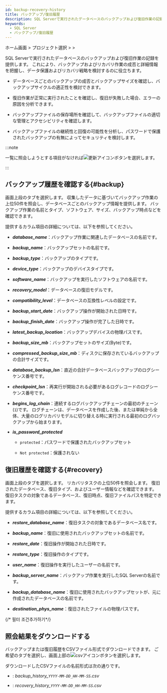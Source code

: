 ```yaml
---
id: backup-recovery-history
title: バックアップ/復旧履歴
description: SQL Serverで実行されたデータベースのバックアップおよび復旧作業の記録を提供します。
keywords:
  - SQL Server
  - バックアップ/復旧履歴
---
```


ホーム画面 &gt; プロジェクト選択 &gt; <Cmdname sid="side_reportStat" className="uitext" /> &gt; <Cmdname sid="side_dbBackupRecoveryHistory" className="uitext" />

SQL Serverで実行されたデータベースのバックアップおよび復旧作業の記録を提供します。 これにより、バックアップおよびリカバリ作業の成否と詳細情報を把握し、データ保護およびリカバリ戦略を検討するのに役立ちます。

- データベースごとのバックアップの成否とバックアップサイズを確認し、バックアップサイクルの適正性を検討できます。

- 復旧作業が正常に実行されたことを確認し、復旧が失敗した場合、エラーの原因を分析できます。

- バックアップファイルの保存場所を確認して、バックアップファイルの適切な管理とアクセシビリティを確認します。

- バックアップファイルの継続性と回復の可能性を分析し、パスワードで保護されたバックアップの有無によってセキュリティを検討します。

:::note

一覧に照会しようとする項目がなければ![更新アイコン](/img/ico-refresh.png)ボタンを選択します。

:::

## バックアップ履歴を確認する{#backup}

画面上段の<Cmdname sid="TTL08690" className="uitext" />タブを選択します。 収集したデータに基づいてバックアップ作業の上位50件を照会し、データベースごとのバックアップ情報を提供します。 バックアップ作業の名前とタイプ、ソフトウェア、サイズ、バックアップ時点などを確認できます。

<ImgLang img="db-backup-history-mssql.png" desc="バックアップ履歴" />

提供するカラム項目の詳細については、以下を参照してください。

- ***database_name***：バックアップ作業に関連したデータベースの名前です。

- ***backup_name***：バックアップセットの名前です。

- ***backup_type***：バックアップのタイプです。

- ***device_type***：バックアップのデバイスタイプです。

- ***software_name***：バックアップを実行したソフトウェアの名前です。

- ***recovery_model***：データベースの復旧モデルです。

- ***compatibility_level***：データベースの互換性レベルの設定です。

- ***backup_start_date***：バックアップ操作が開始された日時です。

- ***backup_finish_date***：バックアップ操作が完了した日時です。

- ***latest_backup_location***：バックアップデバイスの物理パスです。

- ***backup_size_mb***：バックアップセットのサイズ(Byte)です。

- ***compressed_backup_size_mb***：ディスクに保存されているバックアップの合計サイズです。

- ***database_backup_lsn***：直近の合計データベースバックアップのログシーケンス番号です。

- ***checkpoint_lsn***：再実行が開始される必要があるログレコードのログシーケンス番号です。

- ***begins_log_chain***：連続するログバックアップチェーンの最初のチェーン(`1`)です。 ログチェーンは、データベースを作成した後、または単純から全体、大量のログリカバリモデルに切り替える時に実行される最初のログバックアップから始まります。

- ***is_password_protected***

  - `protected`：パスワードで保護されたバックアップセット

  - `Not protected`：保護されない

## 復旧履歴を確認する{#recovery}

画面上段の<Cmdname sid="TTL08691" className="uitext" />タブを選択します。 リカバリタスクの上位50件を照会します。 復旧されたデータベース、復旧タイプ、およびユーザー情報などを確認できます。 復旧タスクの対象であるデータベース、復旧時点、復旧ファイルパスを特定できます。

<ImgLang img="db-recovery-history-mssql.png" desc="回復履歴" />

提供するカラム項目の詳細については、以下を参照してください。

- ***restore_database_name***：復旧タスクの対象であるデータベース名です。

- ***backup_name***：復旧に使用されたバックアップセットの名前です。

- ***restore_date***：復旧操作が開始された日時です。

- ***restore_type***：復旧操作のタイプです。

- ***user_name***：復旧操作を実行したユーザーの名前です。

- ***backup_server_name***：バックアップ作業を実行したSQL Serverの名前です。

- ***backup_database_name***：復旧に使用されたバックアップセットが、元に作成されたデータベースの名前です。

- ***destination_phys_name***：復旧されたファイルの物理パスです。

{/* 필터 조건추가하기*/}

<Dbsqlfilter level={2} />

## 照会結果をダウンロードする

バックアップまたは復旧履歴をCSVファイル形式でダウンロードできます。 ご希望のタブを選択し、画面上部の![csvアイコン](/img/ic-csv-download-ms.svg)ボタンを選択します。

ダウンロードしたCSVファイルの名前形式は次の通りです。

- <Cmdname sid="TTL08690" className="uitext" />: *backup\_history\_`YYYY-MM-DD_HH-MM-SS`.csv*

- <Cmdname sid="TTL08691" className="uitext" />: *recovery\_history\_`YYYY-MM-DD_HH-MM-SS`.csv*
